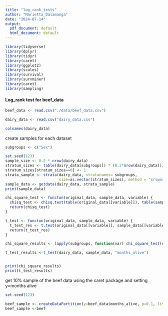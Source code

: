 ---
title: "log_rank_tests"
author: "Marietta_Dalamanga"
date: "2024-07-14"
output:
  pdf_document: default
  html_document: default
---



```{r}
library(tidyverse)
library(dplyr)
library(tidyr)
library(caret)
library(ggplot2)
library(scales)
library(survival)
library(survminer)
library(caret)
library(sampling)
```



#### Log_rank test for beef_data


```{r}
beef_data <- read.csv("./data/beef_data.csv")

dairy_data <- read.csv("dairy_data.csv")
```

```{r}
colnames(dairy_data)
```

create samples for each dataset
```{r}
subgroups <- c("Sex")
```

```{r}
set.seed(123)
sample_size <- 0.2 * nrow(dairy_data)
stratum_sizes <- table(dairy_data[subgroups]) * (0.2*nrow(dairy_data))/ nrow(dairy_data)
stratum_sizes[stratum_sizes==0] <- 1
strata_sample <- strata(dairy_data, stratanames= subgroups, 
                        size=as.vector(stratum_sizes), method = "srswor")
sample_data <- getdata(dairy_data, strata_sample)
print(sample_data)
```

```{r}
chi_square_test <- functon(original_data, sample_data, variable) {
  chisq_test <- chisq.test(table(original_data[[variable]]), table(sample_data[[variable]]))
  return(chisq_test)
}

t_test <- functon(original_data, sample_data, variable) {
  t_test_res <- t.test(original_data[[variable]], sample_data[[variable]])
  return(t_test_res)
}

chi_square_results <- lapply(subgroups, function(var) chi_square_test(dairy_data, sample_data, var))

t_test_results <-t_test(dairy_data, sample_data, "months_alive")


print(chi_square_results)
print(t_test_results)
```



get 10% sample of the beef data using the caret package and setting y=months alive

```{r}
set.seed(123)

beef_sample <- createDataPartition(y=beef_data$months_alive, p=0.1, list=FALSE)
beef_sample <-beef
```

